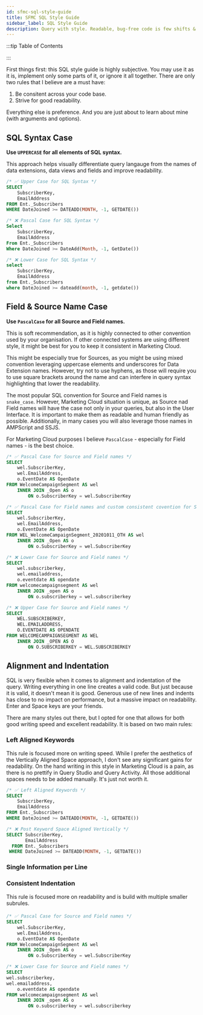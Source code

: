 ```yaml
---
id: sfmc-sql-style-guide
title: SFMC SQL Style Guide
sidebar_label: SQL Style Guide
description: Query with style. Readable, bug-free code is few shifts & spaces away.
---
```



<LeadText content='Query with style. Readable, bug-free code is few shifts & spaces away.' />

:::tip Table of Contents

<TOCInline toc={toc} />

:::

First things first: this SQL style guide is highly subjective. You may use it as it is, implement only some parts of it, or ignore it all together. There are only two rules that I believe are a must have:

1. Be consitent across your code base.
2. Strive for good readability.

Everything else is preference. And you are just about to learn about mine (with arguments and options).

## SQL Syntax Case

__Use `UPPERCASE` for all elements of SQL syntax.__

This approach helps visually differentiate query langauge from the names of data extensions, data views and fields and improve readability.

```sql
/* ✅ Upper Case for SQL Syntax */
SELECT
    SubscriberKey,
    EmailAddress
FROM Ent._Subscribers
WHERE DateJoined >= DATEADD(MONTH, -1, GETDATE())

/* ❌ Pascal Case for SQL Syntax */
Select
    SubscriberKey,
    EmailAddress
From Ent._Subscribers
Where DateJoined >= DateAdd(Month, -1, GetDate())

/* ❌ Lower Case for SQL Syntax */
select
    SubscriberKey,
    EmailAddress
from Ent._Subscribers
where DateJoined >= dateadd(month, -1, getdate())
```

## Field & Source Name Case

__Use `PascalCase` for all Source and Field names.__

This is soft recommendation, as it is highly connected to other convention used by your organisation. If other connected systems are using different style, it might be best for you to keep it consistent in Marketing Cloud.

This might be especially true for Sources, as you might be using mixed convention leveraging uppercase elements and underscores for Data Extension names. However, try not to use hyphens, as those will require you to use square brackets around the name and can interfere in query syntax highlighting that lower the readability.

The most popular SQL convention for Source and Field names is `snake_case`. However, Marketing Cloud situation is unique, as Source nad Field names will have the case not only in your queries, but also in the User Interface. It is important to make them as readable and human friendly as possible. Additionally, in many cases you will also leverage those names in AMPScript and SSJS.

For Marketing Cloud purposes I believe `PascalCase` - especially for Field names - is the best choice.

```sql
/* ✅ Pascal Case for Source and Field names */
SELECT
    wel.SubscriberKey,
    wel.EmailAddress,
    o.EventDate AS OpenDate
FROM WelcomeCampaignSegment AS wel
    INNER JOIN _Open AS o
        ON o.SubscriberKey = wel.SubscriberKey

/* ✅ Pascal Case for Field names and custom consistent covention for Source names */
SELECT
    wel.SubscriberKey,
    wel.EmailAddress,
    o.EventDate AS OpenDate
FROM WEL_WelcomeCampaignSegment_20201011_OTH AS wel
    INNER JOIN _Open AS o
        ON o.SubscriberKey = wel.SubscriberKey

/* ❌ Lower Case for Source and Field names */
SELECT
    wel.subscriberkey,
    wel.emailaddress,
    o.eventdate AS opendate
FROM welcomecampaignsegment AS wel
    INNER JOIN _open AS o
        ON o.subscriberkey = wel.subscriberkey

/* ❌ Upper Case for Source and Field names */
SELECT
    WEL.SUBSCRIBERKEY,
    WEL.EMAILADDRESS,
    O.EVENTDATE AS OPENDATE
FROM WELCOMECAMPAIGNSEGMENT AS WEL
    INNER JOIN _OPEN AS O
        ON O.SUBSCRIBERKEY = WEL.SUBSCRIBERKEY
```

## Alignment and Indentation

SQL is very flexible when it comes to alignment and indentation of the query. Writing everything in one line creates a valid code. But just because it is valid, it doesn't mean it is good. Generous use of new lines and indents has close to no impact on performance, but a massive impact on readability. Enter and Space keys are your friends.

There are many styles out there, but I opted for one that allows for both good writing speed and excellent readability. It is based on two main rules:

### Left Aligned Keywords

This rule is focused more on writing speed. While I prefer the aesthetics of the Vertically Aligned Space approach, I don't see any significant gains for readability. On the hand writing in this style in Marketing Cloud is a pain, as there is no prettify in Query Studio and Query Activity. All those additional spaces needs to be added manually. It's just not worth it.

```sql
/* ✅ Left Aligned Keywords */
SELECT
    SubscriberKey,
    EmailAddress
FROM Ent._Subscribers
WHERE DateJoined >= DATEADD(MONTH, -1, GETDATE())

/* ❌ Post Keyword Space Aligned Vertically */
SELECT SubscriberKey,
       EmailAddress
  FROM Ent._Subscribers
 WHERE DateJoined >= DATEADD(MONTH, -1, GETDATE())
```

### Single Information per Line



### Consistent Indentation

This rule is focused more on readability and is build with multiple smaller subrules.

####

```sql
/* ✅ Pascal Case for Source and Field names */
SELECT
    wel.SubscriberKey,
    wel.EmailAddress,
    o.EventDate AS OpenDate
FROM WelcomeCampaignSegment AS wel
    INNER JOIN _Open AS o
        ON o.SubscriberKey = wel.SubscriberKey

/* ❌ Lower Case for Source and Field names */
SELECT
wel.subscriberkey,
wel.emailaddress,
    o.eventdate AS opendate
FROM welcomecampaignsegment AS wel
    INNER JOIN _open AS o
        ON o.subscriberkey = wel.subscriberkey
```